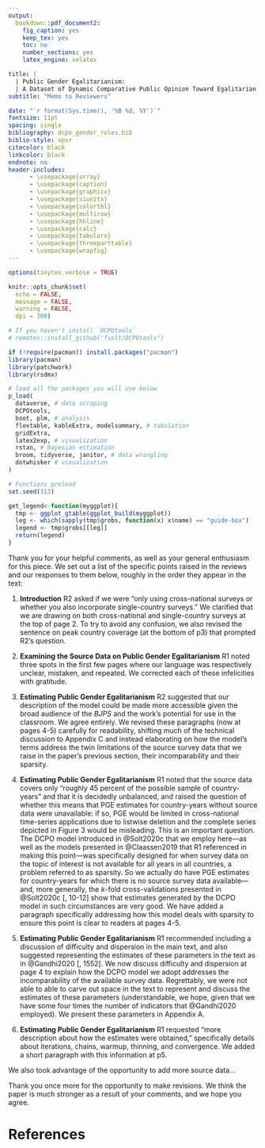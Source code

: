 ```yaml
---
output: 
  bookdown::pdf_document2:
    fig_caption: yes
    keep_tex: yes
    toc: no
    number_sections: yes
    latex_engine: xelatex

title: |
  | Public Gender Egalitarianism:
  | A Dataset of Dynamic Comparative Public Opinion Toward Egalitarian Gender Roles in the Public Sphere
subtitle: "Memo to Reviewers"

date: "`r format(Sys.time(), '%B %d, %Y')`"
fontsize: 11pt
spacing: single
bibliography: dcpo_gender_roles.bib
biblio-style: apsr
citecolor: black
linkcolor: black
endnote: no
header-includes:
      - \usepackage{array}
      - \usepackage{caption}
      - \usepackage{graphicx}
      - \usepackage{siunitx}
      - \usepackage{colortbl}
      - \usepackage{multirow}
      - \usepackage{hhline}
      - \usepackage{calc}
      - \usepackage{tabularx}
      - \usepackage{threeparttable}
      - \usepackage{wrapfig}
---
```



```r
options(tinytex.verbose = TRUE)

knitr::opts_chunk$set(
  echo = FALSE,
  message = FALSE,
  warning = FALSE,
  dpi = 300)

# If you haven't install `DCPOtools`
# remotes::install_github("fsolt/DCPOtools")

if (!require(pacman)) install.packages("pacman")
library(pacman)
library(patchwork)
library(rsdmx)

# load all the packages you will use below 
p_load(
  dataverse, # data scraping
  DCPOtools,
  boot, plm, # analysis
  flextable, kableExtra, modelsummary, # tabulation
  gridExtra,
  latex2exp, # visualization
  rstan, # Bayesian estimation
  broom, tidyverse, janitor, # data wrangling
  dotwhisker # visualization
) 

# Functions preload
set.seed(313)

get_legend<-function(myggplot){
  tmp <- ggplot_gtable(ggplot_build(myggplot))
  leg <- which(sapply(tmp$grobs, function(x) x$name) == "guide-box")
  legend <- tmp$grobs[[leg]]
  return(legend)
}

```


Thank you for your helpful comments, as well as your general enthusiasm for this piece.
We set out a list of the specific points raised in the reviews and our responses to them below, roughly in the order they appear in the text:

1. **Introduction** R2 asked if we were "only using cross-national surveys or whether you also incorporate single-country surveys."
We clarified that we are drawing on both cross-national and single-country surveys at the top of page 2.
To try to avoid any confusion, we also revised the sentence on peak country coverage (at the bottom of p3) that prompted R2's question.

1. **Examining the Source Data on Public Gender Egalitarianism** R1 noted three spots in the first few pages where our language was respectively unclear, mistaken, and repeated.
We corrected each of these infelicities with gratitude.

1. **Estimating Public Gender Egalitarianism** R2 suggested that our description of the model could be made more accessible given the broad audience of the _BJPS_ and the work's potential for use in the classroom.
We agree entirely.
We revised these paragraphs (now at pages 4-5) carefully for readability, shifting much of the technical discussion to Appendix C and instead elaborating on how the model's terms address the twin limitations of the source survey data that we raise in the paper's previous section, their incomparability and their sparsity.

1. **Estimating Public Gender Egalitarianism** R1 noted that the source data covers only "roughly 45 percent of the possible sample of country-years" and that it is decidedly unbalanced, and raised the question of whether this means that PGE estimates for country-years without source data were unavailable: if so, PGE would be limited in cross-national time-series applications due to listwise deletion and the complete series depicted in Figure 3 would be misleading.
This is an important question.
The DCPO model introduced in @Solt2020c that we employ here---as well as the models presented in @Claassen2019 that R1 referenced in making this point---was specifically designed for when survey data on the topic of interest is not available for all years in all countries, a problem referred to as sparsity.
So we actually do have PGE estimates for country-years for which there is no source survey data available---and, more generally, the $k$-fold cross-validations presented in @Solt2020c [, 10-12] show that estimates generated by the DCPO model in such circumstances are very good.
We have added a paragraph specifically addressing how this model deals with sparsity to ensure this point is clear to readers at pages 4-5. 

1. **Estimating Public Gender Egalitarianism** R1 recommended including a discussion of difficulty and dispersion in the main text, and also suggested representing the estimates of these parameters in the text as in @Gandhi2020 [, 1552].
We now discuss difficulty and dispersion at page 4 to explain how the DCPO model we adopt addresses the incomparability of the available survey data.
Regrettably, we were not able to able to carve out space in the text to represent and discuss the estimates of these parameters (understandable, we hope, given that we have some four times the number of indicators that @Gandhi2020 employed).
We present these parameters in Appendix A.

1. **Estimating Public Gender Egalitarianism** R1 requested "more description about how the estimates were obtained," specifically details about iterations, chains, warmup, thinning, and convergence.
We added a short paragraph with this information at p5.




We also took advantage of the opportunity to add more source data...

Thank you once more for the opportunity to make revisions.
We think the paper is much stronger as a result of your comments, and we hope you agree.

# References

<div id="refs"></div>
